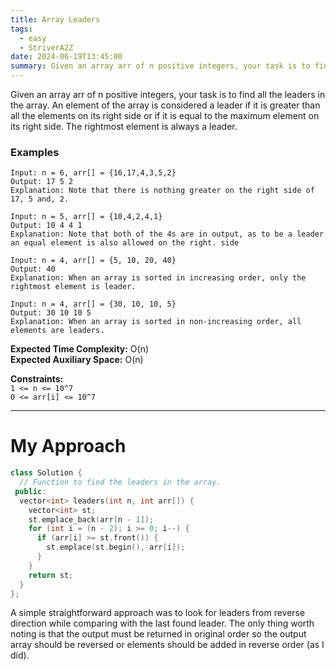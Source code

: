 ```yaml
---
title: Array Leaders
tags:
  - easy
  - StriverA2Z
date: 2024-06-19T13:45:00
summary: Given an array arr of n positive integers, your task is to find all the leaders in the array.
---
```


Given an array arr of n positive integers, your task is to find all the leaders in the array. An element of the array is considered a leader if it is greater than all the elements on its right side or if it is equal to the maximum element on its right side. The rightmost element is always a leader.

### Examples

```
Input: n = 6, arr[] = {16,17,4,3,5,2}
Output: 17 5 2
Explanation: Note that there is nothing greater on the right side of 17, 5 and, 2.
```

```
Input: n = 5, arr[] = {10,4,2,4,1}
Output: 10 4 4 1
Explanation: Note that both of the 4s are in output, as to be a leader an equal element is also allowed on the right. side
```

```
Input: n = 4, arr[] = {5, 10, 20, 40}
Output: 40
Explanation: When an array is sorted in increasing order, only the rightmost element is leader.
```

```
Input: n = 4, arr[] = {30, 10, 10, 5}
Output: 30 10 10 5
Explanation: When an array is sorted in non-increasing order, all elements are leaders.
```

**Expected Time Complexity:** O(n)  
**Expected Auxiliary Space:** O(n)

**Constraints:**  
`1 <= n <= 10^7`  
`0 <= arr[i] <= 10^7`

---

# My Approach

```cpp
class Solution {
  // Function to find the leaders in the array.
 public:
  vector<int> leaders(int n, int arr[]) {
    vector<int> st;
    st.emplace_back(arr[n - 1]);
    for (int i = (n - 2); i >= 0; i--) {
      if (arr[i] >= st.front()) {
        st.emplace(st.begin(), arr[i]);
      }
    }
    return st;
  }
};
```

A simple straightforward approach was to look for leaders from reverse direction while comparing with the last found leader. The only thing worth noting is that the output must be returned in original order so the output array should be reversed or elements should be added in reverse order (as I did).

